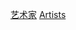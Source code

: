 {{Commonscat|Artists by country}}
{{Categories by country|nocat}}

[[Category:艺术家|]]
[[Category:各國職業人物|Artists]]